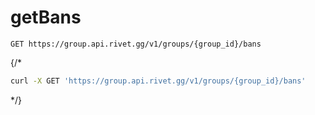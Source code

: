 # getBans
```
GET https://group.api.rivet.gg/v1/groups/{group_id}/bans
```


{/*<RequestExample>
```bash curl
curl -X GET 'https://group.api.rivet.gg/v1/groups/{group_id}/bans'
```
</RequestExample>*/}
